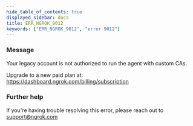```yaml
---
hide_table_of_contents: true
displayed_sidebar: docs
title: ERR_NGROK_9012
keywords: ["ERR_NGROK_9012", "error 9012"]
---
```


### Message

Your legacy account is not authorized to run the agent with custom CAs.

Upgrade to a new paid plan at: https://dashboard.ngrok.com/billing/subscription

### Further help

If you're having trouble resolving this error, please reach out to [support@ngrok.com](mailto:support@ngrok.com?subject=Help%20with%20ERR_NGROK_9012)
